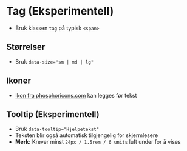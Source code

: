 
<Meta of={stories} />

# Tag (Eksperimentell)
- Bruk klassen `tag` på typisk `<span>`
<Canvas of={stories.Default} />

## Størrelser
- Bruk `data-size="sm | md | lg"`
<Canvas of={stories.Sizes} />

## Ikoner
- [Ikon fra phosphoricons.com](https://phosphoricons.com/) kan legges før tekst
<Canvas of={stories.WithIcons} />

## Tooltip (Eksperimentell)
- Bruk `data-tooltip="Hjelpetekst"`
- Teksten blir også automatisk tilgjengelig for skjermlesere
- **Merk:** Krever minst `24px / 1.5rem / 6 units` luft under for å vises
<Canvas of={stories.WithTooltip} />